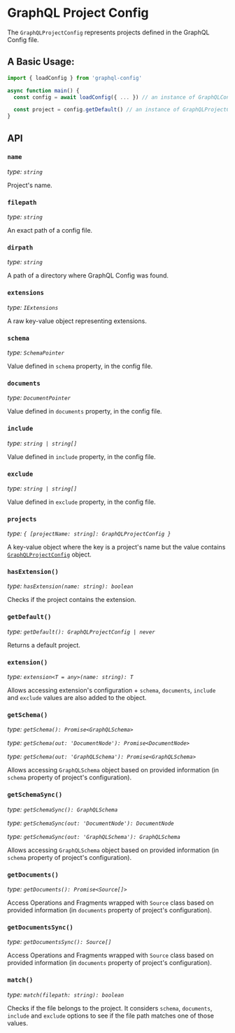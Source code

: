 # GraphQL Project Config

The `GraphQLProjectConfig` represents projects defined in the GraphQL Config file.

## A Basic Usage:

```ts filename="ts"
import { loadConfig } from 'graphql-config'

async function main() {
  const config = await loadConfig({ ... }) // an instance of GraphQLConfig

  const project = config.getDefault() // an instance of GraphQLProjectConfig
}
```

## API

### `name`

_type: `string`_

Project's name.

### `filepath`

_type: `string`_

An exact path of a config file.

### `dirpath`

_type: `string`_

A path of a directory where GraphQL Config was found.

### `extensions`

_type: `IExtensions`_

A raw key-value object representing extensions.

### `schema`

_type: `SchemaPointer`_

Value defined in `schema` property, in the config file.

### `documents`

_type: `DocumentPointer`_

Value defined in `documents` property, in the config file.

### `include`

_type: `string | string[]`_

Value defined in `include` property, in the config file.

### `exclude`

_type: `string | string[]`_

Value defined in `exclude` property, in the config file.

### `projects`

_type: `{ [projectName: string]: GraphQLProjectConfig }`_

A key-value object where the key is a project's name but the value contains [`GraphQLProjectConfig`](api-graphql-project-config) object.

### `hasExtension()`

_type: `hasExtension(name: string): boolean`_

Checks if the project contains the extension.

### `getDefault()`

_type: `getDefault(): GraphQLProjectConfig | never`_

Returns a default project.

### `extension()`

_type: `extension<T = any>(name: string): T`_

Allows accessing extension's configuration + `schema`, `documents`, `include` and `exclude` values are also added to the object.

### `getSchema()`

_type: `getSchema(): Promise<GraphQLSchema>`_

_type: `getSchema(out: 'DocumentNode'): Promise<DocumentNode>`_

_type: `getSchema(out: 'GraphQLSchema'): Promise<GraphQLSchema>`_

Allows accessing `GraphQLSchema` object based on provided information (in `schema` property of project's configuration).

### `getSchemaSync()`

_type: `getSchemaSync(): GraphQLSchema`_

_type: `getSchemaSync(out: 'DocumentNode'): DocumentNode`_

_type: `getSchemaSync(out: 'GraphQLSchema'): GraphQLSchema`_

Allows accessing `GraphQLSchema` object based on provided information (in `schema` property of project's configuration).

### `getDocuments()`

_type: `getDocuments(): Promise<Source[]>`_

Access Operations and Fragments wrapped with `Source` class based on provided information (in `documents` property of project's configuration).

### `getDocumentsSync()`

_type: `getDocumentsSync(): Source[]`_

Access Operations and Fragments wrapped with `Source` class based on provided information (in `documents` property of project's configuration).

### `match()`

_type: `match(filepath: string): boolean`_

Checks if the file belongs to the project. It considers `schema`, `documents`, `include` and `exclude` options to see if the file path matches one of those values.
